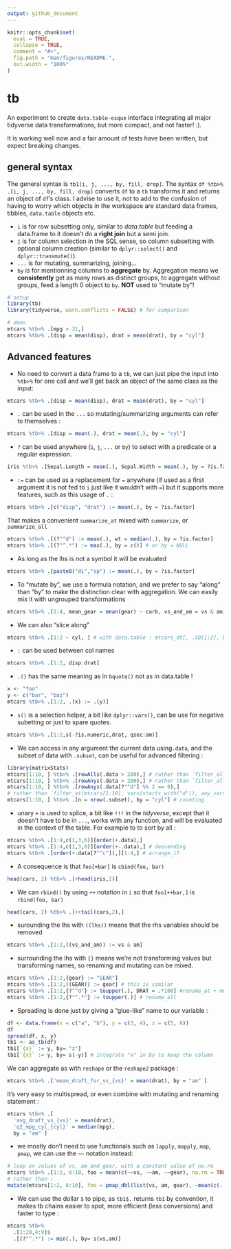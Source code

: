 ```yaml
---
output: github_document
---
```


<!-- README.md is generated from README.Rmd. Please edit that file -->

```r
knitr::opts_chunk$set(
  eval = TRUE,
  collapse = TRUE,
  comment = "#>",
  fig.path = "man/figures/README-",
  out.width = "100%"
)
```

# tb

An experiment to create `data.table-esque` interface integrating all major
tidyverse data transformations, but more compact, and not faster! :).

It is working well now and a fair amount of tests have been written, but expect breaking changes.

## general syntax

The general syntax is `tb1[i, j, ..., by, fill, drop]`. The syntax
`df %tb>% .[i, j, ..., by, fill, drop]` converts `df` to a `tb` transforms it and
returns an object of `df`'s class. I advise to use it, not to add to the confusion of
having to worry which objects in the workspace are standard data frames, tibbles, 
`data.table` objects etc.

* `i` is for row subsetting only, similar to *data.table* but feeding 
a data.frame to it doesn't do a **right join** but a semi join. 
* `j` is for column selection in the SQL sense, so column subsetting with 
optional column creation (similar to `dplyr::select()` and `dplyr::transmute()`).
* `...` is for mutating, summarizing, joining...
* `by` is for mentionning columns to **aggregate** by. Aggregation means we
**consistently** get as many rows as distinct groups, to aggregate without groups, feed a length 0 object to `by`. **NOT** used to "mutate by"!


```r
# setup
library(tb)
library(tidyverse, warn.conflicts = FALSE) # for comparison
```

```r
# demo
mtcars %tb>% .[mpg > 31,]
mtcars %tb>% .[disp = mean(disp), drat = mean(drat), by = "cyl"]
```


## Advanced features

* No need to convert a data frame to a `tb`, we can just pipe the input into
`%tb>%` for one call and we'll get back an object of the same class as the input:

```r
mtcars %tb>% .[disp = mean(disp), drat = mean(drat), by = "cyl"]
```

* `.` can be used in the `...` so mutating/summarizing arguments can refer to themselves :

```r
mtcars %tb>% .[disp = mean(.), drat = mean(.), by = "cyl"]
```

* `?` can be used anywhere (`i`, `j`, `...` or `by`) to select with a 
predicate or a regular expression.

```r
iris %tb>% .[Sepal.Length = mean(.), Sepal.Width = mean(.), by = ?is.factor]
```

* `:=` can be used as a replacement for `=` anywhere (if used as a first argument
it is not fed to `i` just like it wouldn't with `=`) but it supports more features,
such as this usage of `.` :

```r
mtcars %tb>% .[c("disp", "drat") := mean(.), by = ?is.factor]
```

That makes a convenient `summarize_at` mixed with `summarize`, or `summarize_all`

```r
mtcars %tb>% .[(?"^d") := mean(.), wt = median(.), by = ?is.factor]
mtcars %tb>% .[(?"^.*") := max(.), by = c()] # or by = NULL
```

* As long as the lhs is not a symbol it will be evaluated

```r
mtcars %tb>% .[paste0("di","sp") := mean(.), by = ?is.factor]
```

* To "mutate by", we use a formula notation, and we prefer to say "along" than
"by" to make the distinction clear with aggregation. We can easily mix it with
ungrouped transformations

```r
mtcars %tb>% .[1:4, mean_gear = mean(gear) ~ carb, vs_and_am = vs & am]
```

* We can also "slice along"

```r
mtcars %tb>% .[1:2 ~ cyl, ] # with data.table : mtcars_dt[, .SD[1:2], by = cyl]
```

* `:` can be used between col names

```r
mtcars %tb>% .[1:2, disp:drat]
```

* `.()` has the same meaning as in `bquote()` not as in data.table !

```r
x <- "foo"
y <- c("bar", "baz")
mtcars %tb>% .[1:2, .(x) := .(y)]
```

* `s()` is a selection helper, a bit like `dplyr::vars()`, can be use for
negative subetting or just to spare quotes. 

```r
mtcars %tb>% .[1:2,s(-?is.numeric,drat, qsec:am)]
```

* We can access in any argument the current data using`.data`, and the subset of data
with `.subset`, can be useful for advanced filtering :

```r
library(matrixStats)
mtcars[1:10, ] %tb>% .[rowAlls(.data > 200),] # rather than `filter_all(mtcars[1:10,], all_vars(. > 200))`
mtcars[1:10, ] %tb>% .[rowAnys(.data > 200),] # rather than `filter_all(mtcars[1:10,], any_vars(. > 200))`
mtcars[1:10, ] %tb>% .[rowAnys(.data[?"^d"] %% 2 == 0),]
# rather than `filter_at(mtcars[1:10], vars(starts_with("d")), any_vars((. %% 2) == 0))`
mtcars[1:10, ] %tb>% .[n = nrow(.subset), by = "cyl"] # counting
```

* unary `+` is used to splice, a bit like `!!!` in the *tidyverse*, except
that it doesn't have to be in `...`, works with any function, and will be 
evaluated in the context of the table. For example to to sort by all :

```r
mtcars %tb>% .[1:4,c(1,3,6)][order(+.data),]
mtcars %tb>% .[1:4,c(1,3,6)][order(+-.data),] # descending
mtcars %tb>% .[order(+.data[?"^c"]),][1:4,] # arrange_if
```

* A consequence is that `foo[+bar]` is `cbind(foo, bar)`

```r
head(cars, 2) %tb>% .[+head(iris,2)]
```

* We can `rbind()` by using `++` notation in `i` so that `foo[++bar,]` is `rbind(foo, bar)`

```r
head(cars, 2) %tb>% .[++tail(cars,2),]
```


* surounding the lhs with `((lhs))` means that the rhs variables should be removed

```r
mtcars %tb>% .[1:2,((vs_and_am)) := vs & am]
```

* surrounding the lhs with `{}` means we're not transforming values but transforming names, so renaming and mutating can be mixed.

```r
mtcars %tb>% .[1:2,{gear} := "GEAR"]
mtcars %tb>% .[1:2,((GEAR)) := gear] # this is similar
mtcars %tb>% .[1:2,{?"^d"} := toupper(.), DRAT = .*100] #rename_at + mutate
mtcars %tb>% .[1:2,{?"^.*"} := toupper(.)] # rename_all
```

* Spreading is done just by giving a "glue-like" name to our variable :

```r
df <- data.frame(x = c("a", "b"), y = c(3, 4), z = c(5, 6))
df
spread(df, x, y)
tb1 <- as_tb(df)
tb1[`{x}` := y, by= "z"]
tb1[`{x}` := y, by= s(-y)] # integrate "x" in by to keep the column
```

We can aggregate as with `reshape` or the `reshape2` package :

```r
mtcars %tb>% .['mean_draft_for_vs_{vs}' = mean(drat), by = "am" ]
```

It's very easy to multispread, or even combine with mutating and renaming
statement :

```r
mtcars %tb>% .[
  'avg_draft_vs_{vs}' = mean(drat),
  'q2_mpg_cyl_{cyl}' = median(mpg),
  by = "am" ]
```

* we mostly don't need to use functionals such as `lapply`, `mapply`, `map`, `pmap`, 
we can use the `~~` notation instead:

```r
# loop on values of vs, am and gear, with a constant value of na.rm
mtcars %tb>% .[1:2, 8:10, foo = mean(c(~~vs, ~~am, ~~gear), na.rm = TRUE)]
# rather than : 
mutate(mtcars[1:2, 8:10], foo = pmap_dbl(list(vs, am, gear), ~mean(c(...), na.rm = TRUE)))

```

* We can use the dollar `$` to pipe, as `tb1$.` returns `tb1` by
convention, it makes tb chains easier to spot, more efficient (less conversions) and
faster to type :

```r
mtcars %tb>%
  .[1:20,4:9]$
  .[(?"^.*") := min(.), by= s(vs,am)]
```

